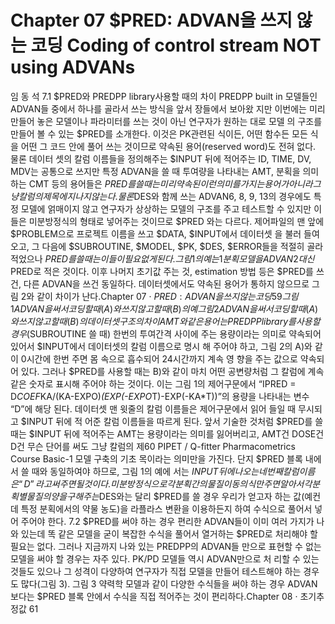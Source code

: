 # Chapter 07 $PRED: ADVAN을 쓰지 않는 코딩 Coding of control stream NOT using ADVANs
임 동 석
7.1 $PRED와 PREDPP library사용할 때의 차이
PREDPP built in 모델들인 ADVAN들 중에서 하나를 골라서 쓰는 방식을 앞서 장들에서 보아왔
지만 이번에는 미리 만들어 놓은 모델이나 파라미터를 쓰는 것이 아닌 연구자가 원하는 대로 모델
의 구조를 만들어 볼 수 있는 $PRED를 소개한다. 이것은 PK관련된 식이든, 어떤 함수든 모든 식
을 어떤 그 코드 안에 풀어 쓰는 것이므로 약속된 용어(reserved word)도 전혀 없다. 물론 데이터
셋의 칼럼 이름들을 정의해주는 $INPUT 뒤에 적어주는 ID, TIME, DV, MDV는 공통으로 쓰지만
특정 ADVAN을 쓸 때 투여량을 나타내는 AMT, 분획을 의미하는 CMT 등의 용어들은 $PRED를
쓸 때는 미리 약속된 이런 의미를 가지는 용어가 아니라 그냥 칼럼의 제목에 지나지 않는다. 물론
$DES와 함께 쓰는 ADVAN6, 8, 9, 13의 경우에도 특정 모델에 얽매이지 않고 연구자가 상상하는
모델의 구조를 주고 테스트할 수 있지만 이들은 미분방정식의 형태로 넣어주는 것이므로 $PRED
와는 다르다.
제어파일의 맨 앞에 $PROBLEM으로 프로젝트 이름을 쓰고 $DATA, $INPUT에서 데이터셋
을 불러 들여오고, 그 다음에 $SUBROUTINE, $MODEL, $PK, $DES, $ERROR들을 적절히 골라
적었으나 $PRED를 쓸 때는 이들이 필요 없게 된다. 그림 1의 예는 1분획 모델을 ADVAN2 대신
$PRED로 적은 것이다. 이후 나머지 초기값 주는 것, estimation 방법 등은 $PRED를 쓰건, 다른
ADVAN을 쓰건 동일하다. 데이터셋에서도 약속된 용어가 통하지 않으므로 그림 2와 같이 차이가
난다.Chapter 07 · $PRED: ADVAN을 쓰지 않는 코딩 59
그림 1 ADVAN을 써서 코딩할 때(A)와 쓰지않고 할 때(B)의 예
그림 2 ADVAN을 써서 코딩할 때(A)와 쓰지않고 할 때(B)의 데이터셋 구조의 차이
AMT와 같은 용어는 PREDPP library를 사용할 경우($SUBROUTINE 쓸 때) 한번의 투여간격
사이에 주는 용량이라는 의미로 약속되어 있어서 $INPUT에서 데이터셋의 칼럼 이름으로 명시
해 주어야 하고, 그림 2의 A)와 같이 0시간에 한번 주면 몸 속으로 흡수되어 24시간까지 계속 영
향을 주는 값으로 약속되어 있다. 그러나 $PRED를 사용할 때는 B)와 같이 마치 어떤 공변량처럼
그 칼럼에 계속 같은 숫자로 표시해 주어야 하는 것이다. 이는 그림 1의 제어구문에서 “IPRED =
D*COEF*KA/(KA-EXPO)*(EXP(-EXPO*T)-EXP(-KA*T))”의 용량을 나타내는 변수 “D”에 해당
된다. 데이터셋 맨 윗줄의 칼럼 이름들은 제어구문에서 읽어 들일 때 무시되고 $INPUT 뒤에 적
어준 칼럼 이름들을 따르게 된다. 앞서 기술한 것처럼 $PRED를 쓸 때는 $INPUT 뒤에 적어주는
AMT는 용량이라는 의미를 잃어버리고, AMT건 DOSE건 D건 무슨 단어를 써도 그냥 칼럼의 제60 PIPET / Q-fitter Pharmacometrics Course Basic-1 모델 구축의 기초
목이라는 의미만을 가진다. 단지 $PRED 블록 내에서 쓸 때와 동일하여야 하므로, 그림 1의 예에
서는 $INPUT 뒤에 나오는 네번째 칼럼 이름은 “D” 라고 써주면 될 것이다.
미분방정식으로 각 분획간의 물질이동의 식만 주면 알아서 각 분획 별 물질의 양을 구해주는
$DES와는 달리 $PRED를 쓸 경우 우리가 얻고자 하는 값(예컨데 특정 분획에서의 약물 농도)을
라플라스 변환을 이용하든지 하여 수식으로 풀어서 넣어 주어야 한다.
7.2 $PRED를 써야 하는 경우
편리한 ADVAN들이 이미 여러 가지가 나와 있는데 똑 같은 모델을 굳이 복잡한 수식을 풀어서
열거하는 $PRED로 처리해야 할 필요는 없다. 그러나 지금까지 나와 있는 PREDPP의 ADVAN들
만으로 표현할 수 없는 모델을 써야 할 경우는 자주 있다. PK/PD 모델들 역시 ADVAN만으로 처
리할 수 있는 것들도 있으나 그 성격이 다양하여 연구자가 직접 모델을 만들어 테스트해야 하는
경우도 많다(그림 3).
그림 3 약력학 모델과 같이 다양한 수식들을 써야 하는 경우 ADVAN 보다는 $PRED 블록 안에서
수식을 직접 적어주는 것이 편리하다.Chapter 08 · 초기추정값 61

